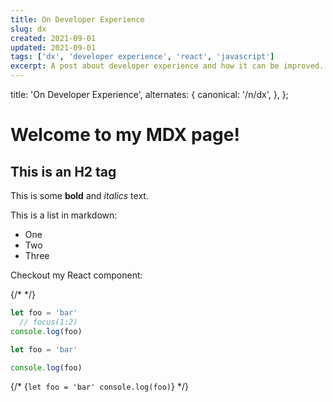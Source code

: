 ```yaml
---
title: On Developer Experience
slug: dx
created: 2021-09-01
updated: 2021-09-01
tags: ['dx', 'developer experience', 'react', 'javascript']
excerpt: A post about developer experience and how it can be improved.
---
```



  title: 'On Developer Experience',
  alternates: {
    canonical: '/n/dx',
  },
};

 
# Welcome to my MDX page!

<H2> This is an H2 tag </H2>
 
This is some **bold** and _italics_ text.
 
This is a list in markdown:
 
- One
- Two
- Three
 
Checkout my React component:
 
{/* <MyComponent /> */}
<Foo />


```web/shine.js
let foo = 'bar'
  // focus(1:2) 
console.log(foo)
```

```jsx
let foo = 'bar'

console.log(foo)
```



{/* <CodeBlock lang='javascript'>
  {`
  let foo = 'bar'
  console.log(foo)
  `}
</CodeBlock> */}
